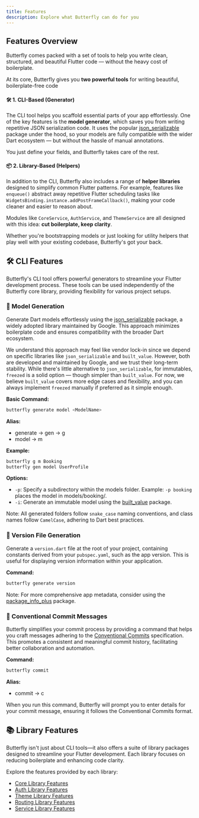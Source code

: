 ```yaml
---
title: Features
description: Explore what Butterfly can do for you
---
```


## Features Overview

Butterfly comes packed with a set of tools to help you write clean, structured, and beautiful
Flutter code — without the heavy cost of boilerplate.

At its core, Butterfly gives you **two powerful tools** for writing beautiful, boilerplate-free code


#### 🛠️ 1. CLI-Based (Generator)

The CLI tool helps you scaffold essential parts of your app effortlessly. One of the key features is
the **model generator**, which saves you from writing repetitive JSON serialization code. It uses
the popular [json_serializable](https://pub.dev/packages/json_serializable) package under the hood, so your models are fully compatible with the
wider Dart ecosystem — but without the hassle of manual annotations.

You just define your fields, and Butterfly takes care of the rest.



#### 📦 2. Library-Based (Helpers)

In addition to the CLI, Butterfly also includes a range of **helper libraries** designed to simplify
common Flutter patterns. For example, features like `enqueue()` abstract away repetitive Flutter
scheduling tasks like `WidgetsBinding.instance.addPostFrameCallback()`, making your code cleaner and
easier to reason about.

Modules like `CoreService`, `AuthService`, and `ThemeService` are all designed with this idea:
**cut boilerplate, keep clarity**.


Whether you're bootstrapping models or just looking for utility helpers that play well with your
existing codebase, Butterfly's got your back.

## 🛠️ CLI Features

Butterfly's CLI tool offers powerful generators to streamline your Flutter development process.
These tools can be used independently of the Butterfly core library, providing flexibility for
various project setups.

### 📄 Model Generation

Generate Dart models effortlessly using the
[json_serializable](https://pub.dev/packages/json_serializable) package, a widely adopted library
maintained by Google. This approach minimizes boilerplate code and ensures compatibility with the
broader Dart ecosystem.

<Info>We understand this approach may feel like vendor lock-in since we depend on specific libraries
like `json_serializable` and `built_value`. However, both are developed and maintained by Google,
and we trust their long-term stability. While there's little alternative to `json_serializable`, for
immutables, `freezed` is a solid option — though simpler than `built_value`. For now, we believe
`built_value` covers more edge cases and flexibility, and you can always implement `freezed`
manually if preferred as it simple enough.</Info>

**Basic Command:**
```sh
butterfly generate model <ModelName>
```
**Alias:**
- generate -> gen -> g
- model -> m

**Example:**
```sh
butterfly g m Booking
butterfly gen model UserProfile
```
**Options:**
- `-p`:  Specify a subdirectory within the models folder. Example: `-p booking` places the model in
models/booking/.
- `-i`: Generate an immutable model using the [built_value](https://pub.dev/packages/built_value)
package.

<Info>Note: All generated folders follow `snake_case` naming conventions, and class names follow
`CamelCase`, adhering to Dart best practices.</Info>

### 🔢 Version File Generation

Generate a `version.dart` file at the root of your project, containing constants derived from your
`pubspec.yaml`, such as the app version. This is useful for displaying version information within
your application.

**Command:**
```sh
butterfly generate version
```
<Info>Note: For more comprehensive app metadata, consider using the
[package_info_plus](https://pub.dev/packages/network_info_plus) package.</Info>

### 📝 Conventional Commit Messages

Butterfly simplifies your commit process by providing a command that helps you craft messages
adhering to the [Conventional Commits](https://www.conventionalcommits.org/) specification. This
promotes a consistent and meaningful commit history, facilitating better collaboration and
automation.

**Command:**
```sh
butterfly commit
```
**Alias:**
- commit -> c

When you run this command, Butterfly will prompt you to enter details for your commit message,
ensuring it follows the Conventional Commits format.

## 📚 Library Features

Butterfly isn't just about CLI tools—it also offers a suite of library packages designed to streamline your Flutter development. Each library focuses on reducing boilerplate and enhancing code clarity.

Explore the features provided by each library:

- [Core Library Features](/libraries/core)
- [Auth Library Features](/libraries/auth)
- [Theme Library Features](/docs/libraries/theme)
- [Routing Library Features](/docs/libraries/routing)
- [Service Library Features](/docs/libraries/service)
